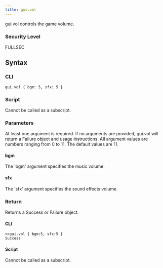 ```yaml
---
title: gui.vol
---
```


gui.vol controls the game volume.

### Security Level

FULLSEC

## Syntax

### CLI

```
gui.vol { bgm: 5, sfx: 5 }
```

### Script

Cannot be called as a subscript.

### Parameters

At least one argument is required. If no arguments are provided, gui.vol will return a Failure object and usage instructions. All argument values are numbers ranging from 0 to 11. The default values are 11.

#### bgm

The 'bgm' argument specifies the music volume.

#### sfx

The 'sfx' argument specifies the sound effects volume.

### Return

Returns a Success or Failure object.

#### CLI

```
>>gui.vol { bgm:5, sfx:5 }
Success
```

#### Script

Cannot be called as a subscript.
